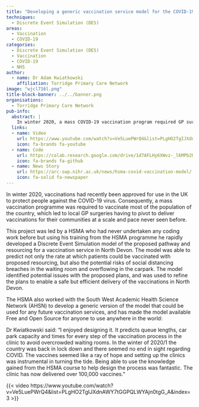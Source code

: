 ```yaml
---
title: "Developing a generic vaccination service model for the COVID-19 pandemic and beyond"
techniques:
  - Discrete Event Simulation (DES)
areas:
  - Vaccination
  - COVID-19
categories:
  - Discrete Event Simulation (DES)
  - Vaccination
  - COVID-19
  - NHS
author:
  - name: Dr Adam Kwiatkowski
    affiliation: Torridge Primary Care Network
image: "wjcl716l.png"
title-block-banner: ../../banner.png
organisations:
  - Torridge Primary Care Network
pub-info:
  abstract: |
    In winter 2020, a mass COVID-19 vaccination program required GP surgeries to deliver vaccines at an unprecedented scale. A Discrete Event Simulation model was the vaccination pathway in North Devon, predicting vaccination rates and identifying potential issues. The model was refined for safe delivery and made available for future use, aiding efficient vaccination efforts globally.
  links:
  - name: Video
    url: https://www.youtube.com/watch?v=Ve5LuePWrQ4&list=PLgHO2TgIJXdnAWY7tGGPQLWYAjn0tgG_A&index=3
    icon: fa-brands fa-youtube
  - name: Code
    url: https://colab.research.google.com/drive/1d7AFLHy6XWvz-_l6MPb2U2bOew6lwk5f?invite=CM3zt9AG
    icon: fa-brands fa-github
  - name: News Story
    url: https://arc-swp.nihr.ac.uk/news/hsma-covid-vaccination-model/
    icon: fa-solid fa-newspaper
---
```


In winter 2020, vaccinations had recently been approved for use in the UK to protect people against the COVID-19 virus. Consequently, a mass vaccination programme was required to vaccinate most of the population of the country, which led to local GP surgeries having to pivot to deliver vaccinations for their communities at a scale and pace never seen before.

This project was led by a HSMA who had never undertaken any coding work before but using his training from the HSMA programme he rapidly developed a Discrete Event Simulation model of the proposed pathway and resourcing for a vaccination service in North Devon. The model was able to predict not only the rate at which patients could be vaccinated with proposed resourcing, but also the potential risks of social distancing breaches in the waiting room and overflowing in the carpark. The model identified potential issues with the proposed plans, and was used to refine the plans to enable a safe but efficient delivery of the vaccinations in North Devon.

The HSMA also worked with the South West Academic Health Science Network (AHSN) to develop a generic version of the model that could be used for any future vaccination services, and has made the model available Free and Open Source for anyone to use anywhere in the world:

Dr Kwiatkowski said:
“I enjoyed designing it. It predicts queue lengths, car park capacity and times for every step of the vaccination process in the clinic to avoid overcrowded waiting rooms. In the winter of 2020/1 the country was back in lock down and there seemed no end in sight regarding COVID. The vaccines seemed like a ray of hope and setting up the clinics was instrumental in turning the tide. Being able to use the knowledge gained from the HSMA course to help design the process was fantastic. The clinic has now delivered over 100,000 vaccines.”

{{< video https://www.youtube.com/watch?v=Ve5LuePWrQ4&list=PLgHO2TgIJXdnAWY7tGGPQLWYAjn0tgG_A&index=3 >}}
